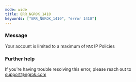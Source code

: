 ```yaml
---
mode: wide
title: ERR_NGROK_1410
keywords: ["ERR_NGROK_1410", "error 1410"]
---
```



### Message

Your account is limited to a maximum of `MAX` IP Policies

<ErrorDetails />

### Further help

If you're having trouble resolving this error, please reach out to [support@ngrok.com](mailto:support@ngrok.com?subject=Help%20with%20ERR_NGROK_1410)
